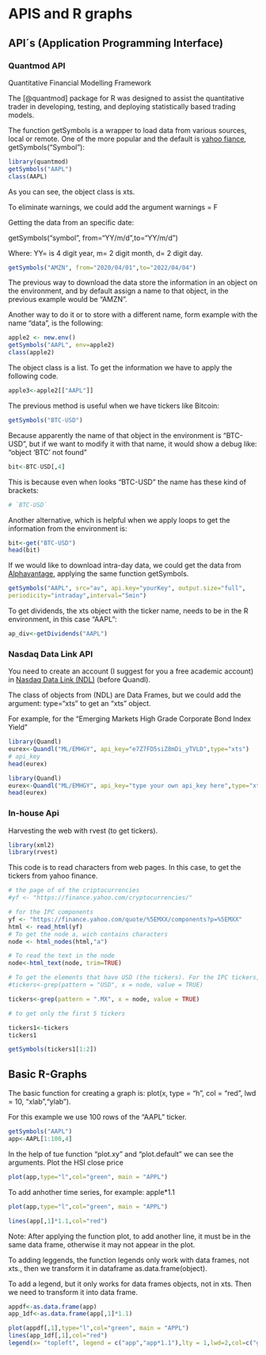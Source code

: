# APIS and R graphs {#graphs}


## API´s (Application Programming Interface)


### Quantmod API
Quantitative Financial Modelling Framework

The [@quantmod] package for R was designed to assist the quantitative trader in developing, testing, and deploying statistically based trading models.

The function getSymbols is a wrapper to load data from various sources, local or remote. One of the more popular and the default is <a href="https://finance.yahoo.com/" target="_blank">yahoo fiance</a>,  
getSymbols("Symbol"):


```r
library(quantmod)
getSymbols("AAPL")
class(AAPL)
```


As you can see, the object class is xts. 

To eliminate warnings, we could add the argument warnings = F

Getting the data from an specific date:

getSymbols("symbol", from="YY/m/d",to="YY/m/d")

Where: YY= is 4 digit year, m= 2 digit month, d= 2 digit day.
           
```r
getSymbols("AMZN", from="2020/04/01",to="2022/04/04")
```

The previous way to download the data store the information in an object on the environment, and by default assign a name to that object, in the previous example would be "AMZN". 

Another way to do it or to store with a different name, form example with the name "data", is the following:

```r
apple2 <- new.env()
getSymbols("AAPL", env=apple2)
class(apple2)
```

The object class is a list. To get the information we have to apply the following code.

```r
apple3<-apple2[["AAPL"]]
```

The previous method is useful when we have tickers like Bitcoin:

```r
getSymbols("BTC-USD")

```
Because apparently the name of that object in the environment is "BTC-USD", but if we want to modify it with that name, it would show a debug like: "object 'BTC' not found" 

```r
bit<-BTC-USD[,4]
```

This is because even when looks  "BTC-USD" the name has these kind of brackets:

```r
# `BTC-USD`
```

Another alternative, which is helpful when we apply loops to get the information from the environment is:
```r
bit<-get("BTC-USD")
head(bit)
```


If we would like to download intra-day data, we could get the data from <a href="https://www.alphavantage.co/" target="_blank">Alphavantage</a>, applying the same function getSymbols. 


```r
getSymbols("AAPL", src="av", api.key="yourKey", output.size="full",
periodicity="intraday",interval="5min")
```


To get  dividends, the xts object with the ticker name, needs to be in the R environment, in this case "AAPL":
```r
ap_div<-getDividends("AAPL")
```

### Nasdaq Data Link API

You need to create an account (I suggest for you a free academic account) in <a href="https://data.nasdaq.com/" target="_blank">Nasdaq Data Link (NDL)</a> (before Quandl). 

The class of objects from (NDL) are Data Frames, but we could add the argument: type="xts" to get an "xts" object.

For example, for the "Emerging Markets High Grade Corporate Bond Index Yield"

```r
library(Quandl)
eurex<-Quandl("ML/EMHGY", api_key="e7Z7FD5siZ8mDi_yTVLD",type="xts")
# api_key 
head(eurex)
```


```r
library(Quandl)
eurex<-Quandl("ML/EMHGY", api_key="type your own api_key here",type="xts")
head(eurex)
```


### In-house Api 

Harvesting the web with rvest (to get tickers).

```r
library(xml2)
library(rvest)
```

This code is to read characters from web pages. In this case, to get the tickers from yahoo finance.

```r
# the page of of the criptocurrencies
#yf <- "https://finance.yahoo.com/cryptocurrencies/"

# for the IPC components
yf <- "https://finance.yahoo.com/quote/%5EMXX/components?p=%5EMXX"
html <- read_html(yf)
# To get the node a, wich contains characters 
node <- html_nodes(html,"a")

# To read the text in the node
node<-html_text(node, trim=TRUE)

# To get the elements that have USD (the tickers). For the IPC tickers, replace "USD" with ".MX". For other tickers, print the node object and look for patterns or select by rows.
#tickers<-grep(pattern = "USD", x = node, value = TRUE)

tickers<-grep(pattern = ".MX", x = node, value = TRUE)

# to get only the first 5 tickers

tickers1<-tickers
tickers1
```

```r
getSymbols(tickers1[1:2]) 
```



## Basic R-Graphs

The  basic function for creating a graph is: plot(x, type = "h", col = "red", lwd = 10, "xlab","ylab").

For this example we use 100 rows of the "AAPL" ticker. 
```r

getSymbols("AAPL")
app<-AAPL[1:100,4]
```


In the help of tue function "plot.xy" and "plot.default" we can see the arguments. 
Plot the HSI close price
```r
plot(app,type="l",col="green", main = "APPL")
```

To add anhother time series, for example: apple*1.1

```r
plot(app,type="l",col="green", main = "APPL")

lines(app[,1]*1.1,col="red")
```


Note: After applying the function plot, to add another line, it must be in the same  data frame, otherwise it may not appear in the plot.  

To adding leggends, the function legends only work with data frames, not xts., then we transform it in dataframe
as.data.frame(object). 

To add a legend, but it only works for data frames objects, not in xts. Then we need to transform it into data frame.

```r
appdf<-as.data.frame(app)
app_1df<-as.data.frame(app[,1]*1.1)

plot(appdf[,1],type="l",col="green", main = "APPL") 
lines(app_1df[,1],col="red") 
legend(x= "topleft", legend = c("app","app*1.1"),lty = 1,lwd=2,col=c("green","red"))
```


